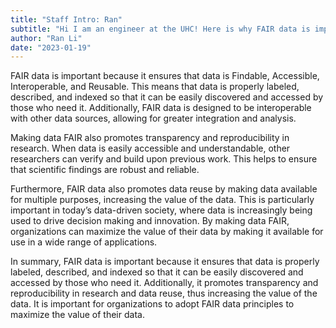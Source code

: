 ```yaml
---
title: "Staff Intro: Ran"
subtitle: "Hi I am an engineer at the UHC! Here is why FAIR data is important."
author: "Ran Li"
date: "2023-01-19" 
---
```


FAIR data is important because it ensures that data is Findable, Accessible, Interoperable, and Reusable. This means that data is properly labeled, described, and indexed so that it can be easily discovered and accessed by those who need it. Additionally, FAIR data is designed to be interoperable with other data sources, allowing for greater integration and analysis.

Making data FAIR also promotes transparency and reproducibility in research. When data is easily accessible and understandable, other researchers can verify and build upon previous work. This helps to ensure that scientific findings are robust and reliable.

Furthermore, FAIR data also promotes data reuse by making data available for multiple purposes, increasing the value of the data. This is particularly important in today's data-driven society, where data is increasingly being used to drive decision making and innovation. By making data FAIR, organizations can maximize the value of their data by making it available for use in a wide range of applications.

In summary, FAIR data is important because it ensures that data is properly labeled, described, and indexed so that it can be easily discovered and accessed by those who need it. Additionally, it promotes transparency and reproducibility in research and data reuse, thus increasing the value of the data. It is important for organizations to adopt FAIR data principles to maximize the value of their data.

